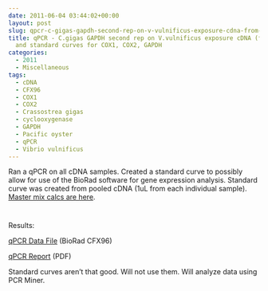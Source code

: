 ```yaml
---
date: 2011-06-04 03:44:02+00:00
layout: post
slug: qpcr-c-gigas-gapdh-second-rep-on-v-vulnificus-exposure-cdna-from-20110311-and-standard-curves-for-cox1-cox2-gapdh
title: qPCR - C.gigas GAPDH second rep on V.vulnificus exposure cDNA (from 20110311)
  and standard curves for COX1, COX2, GAPDH
categories:
  - 2011
  - Miscellaneous
tags:
  - cDNA
  - CFX96
  - COX1
  - COX2
  - Crassostrea gigas
  - cyclooxygenase
  - GAPDH
  - Pacific oyster
  - qPCR
  - Vibrio vulnificus
---
```


Ran a qPCR on all cDNA samples. Created a standard curve to possibly allow for use of the BioRad software for gene expression analysis. Standard curve was created from pooled cDNA (1uL from each individual sample). [Master mix calcs are here](https://eagle.fish.washington.edu/Arabidopsis/Notebook%20Workup%20Files/20110602-01.jpg).



# 



Results:

[qPCR Data File](https://eagle.fish.washington.edu/Arabidopsis/qPCR/CFX96/Roberts%20Lab_2011-06-03%2014-06-39_CC009827.pcrd) (BioRad CFX96)

[qPCR Report](https://eagle.fish.washington.edu/Arabidopsis/qPCR/CFX96/Roberts%20Lab_2011-06-03%2014-06-39_CC009827.pdf) (PDF)

Standard curves aren't that good. Will not use them. Will analyze data using PCR Miner.
